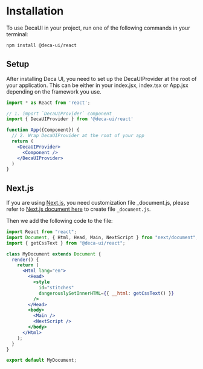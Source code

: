 
# Installation

To use DecaUI in your project, run one of the following commands in your terminal:

```bash
npm install @deca-ui/react
```

## Setup

After installing Deca UI, you need to set up the DecaUIProvider at the root of your application. This can be either in your index.jsx, index.tsx or App.jsx depending on the framework you use.

```jsx
import * as React from 'react';

// 1. import `DecaUIProvider` component
import { DecaUIProvider } from '@deca-ui/react'

function App({Component}) {
  // 2. Wrap DecaUIProvider at the root of your app
  return (
    <DecaUIProvider>
      <Component />
    </DecaUIProvider>
  )
}
```

## Next.js

If you are using [Next.js](https://nextjs.org/), you need customization file _document.js, please refer to [Next.js document here](https://nextjs.org/docs/advanced-features/custom-document/) to create file `_document.js`.

Then we add the following code to the file:

```jsx
import React from "react";
import Document, { Html, Head, Main, NextScript } from "next/document";
import { getCssText } from "@deca-ui/react";

class MyDocument extends Document {
  render() {
    return (
      <Html lang="en">
        <Head>
          <style
            id="stitches"
            dangerouslySetInnerHTML={{ __html: getCssText() }}
          />
        </Head>
        <body>
          <Main />
          <NextScript />
        </body>
      </Html>
    );
  }
}

export default MyDocument;
```

